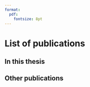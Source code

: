 ```yaml
---
format:
  pdf:
    fontsize: 8pt
---
```


\pagestyle{fancy}
# List of publications {.unnumbered}

## In this thesis {.unnumbered}

\begin{footnotesize}
Rekkas A, Paulus JK, Raman G, et al., Predictive approaches to heterogeneous
treatment effects: A scoping review. \textit{BMC Medical Research Methodology}
2020;20:1--12. doi:
\url{https://doi.org/10.1186/s12874-020-01145-1}
\newline

Verver D, Rekkas A, Garbe C, et al., The EORTC-DeCOG nomogram
adequately predicts outcomes of patients with sentinel node–positive melanoma
without the need for completion lymph node dissection, \textit{European Journal of Cancer},
2020;134:9--18, doi: \url{https://doi.org/10.1016/j.ejca.2020.04.022}
\newline

van Klaveren D, Rekkas A, Alsma J, et al., COVID outcome prediction in the
emergency department (COPE): using retrospective Dutch hospital data to develop
simple and valid models for predicting mortality and need for intensive care
unit admission in patients who present at the emergency department with
suspected COVID-19 \textit{BMJ Open}, 2021;11:e051468. doi: \url{https://doi.org/10.1136/bmjopen-2021-051468}
\newline

Rekkas A, van Klaveren D, Ryan PB et al., A standardized framework for
risk-based assessment of treatment effect heterogeneity in observational
healthcare databases, \textit{npj Digit. Med.}, 2023;6:58, doi:
\url{https://doi.org/10.1038/s41746-023-00794-y}
\newline

Rekkas A, Rijnbeek PR, Kent DM et al., Estimating individualized
treatment effects from randomized controlled trials: a simulation study to
compare riskbased approaches, \textit{BMC Med Res Methodol}, 2023:23:74, doi: \url{https://doi.org/10.1186/s12874-023-01889-6}
\end{footnotesize}

## Other publications

\begin{footnotesize}
Yang C, Kors JA, Ioannou S, et al., Trends in the conduct and reporting of clinical
prediction model development and validation: a systematic review, \textit{Journal of the
American Medical Informatics Association}, 2022;29:5, Pages
983–-989, doi: \url{https://doi.org/10.1093/jamia/ocac002}
\newline

Tom M Seinen and others, Use of unstructured text in prognostic clinical
prediction models: a systematic review, Journal of the \textit{American Medical
Informatics Association}, 2022;29:7, Pages 1292–1302,
doi: \url{https://doi.org/10.1093/jamia/ocac058}
\end{footnotesize}

\clearpage\null\pagestyle{empty}
